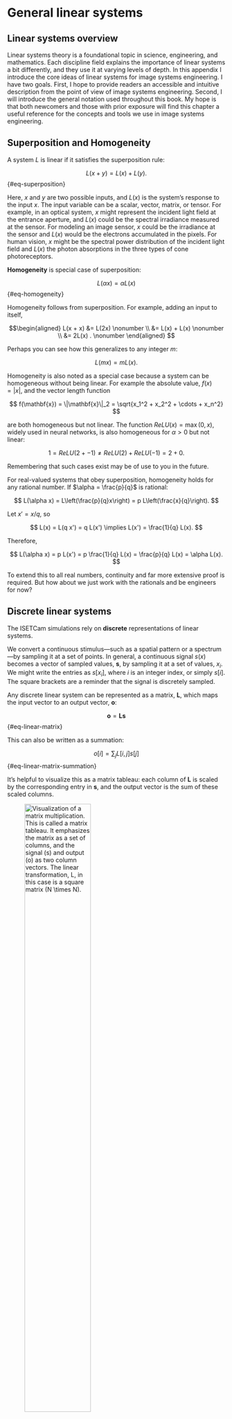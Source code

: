 # General linear systems {#sec-appendix-linear-systems}

## Linear systems overview
Linear systems theory is a foundational topic in science, engineering, and mathematics. Each discipline field explains the importance of linear systems a bit differently, and they use it at varying levels of depth. In this appendix I introduce the core ideas of linear systems for image systems engineering.  I have two goals.  First, I hope to provide readers an accessible and intuitive description from the point of view of image systems engineering. Second, I will introduce the general notation used throughout this book. My hope is that both newcomers and those with prior exposure will find this chapter a useful reference for the concepts and tools we use in image systems engineering.

## Superposition and Homogeneity {#sec-ls-superposition}
A system $L$ is linear if it satisfies the superposition rule:

$$
L(x + y) = L(x) + L(y).
$$ {#eq-superposition}

Here, $x$ and $y$ are two possible inputs, and $L(x)$ is the system's response to the input $x$. The input variable can be a scalar, vector, matrix, or tensor. For example, in an optical system, $x$ might represent the incident light field at the entrance aperture, and $L(x)$ could be the spectral irradiance measured at the sensor. For modeling an image sensor, $x$ could be the irradiance at the sensor and $L(x)$ would be the electrons accumulated in the pixels.  For human vision, $x$ might be the spectral power distribution of the incident light field and $L(x)$ the photon absorptions in the three types of cone photoreceptors.

**Homogeneity** is special case of superposition:

$$
L(\alpha x) = \alpha L(x)
$$ {#eq-homogeneity}

Homogeneity follows from superposition. For example, adding an input to itself,

$$\begin{aligned}
L(x + x) &= L(2x) \nonumber  \\ 
&= L(x) + L(x) \nonumber \\
&= 2L(x) . \nonumber
\end{aligned}
$$

Perhaps you can see how this generalizes to any integer $m$:

$$
L(m x) = m L(x).
$$

Homogeneity is also noted as a special case because a system can be homogeneous without being linear. For example the absolute value, $f(x) = |x|$, and the vector length function

$$
f(\mathbf{x}) = \|\mathbf{x}\|_2 = \sqrt{x_1^2 + x_2^2 + \cdots + x_n^2}
$$

are both homogeneous but not linear. The function $ReLU(x) = \max(0, x)$, widely used in neural networks, is also homogeneous for $\alpha > 0$ but not linear:

$$
1 = ReLU(2 + -1) \neq ReLU(2) + ReLU(-1) = 2 + 0.
$$

Remembering that such cases exist may be of use to you in the future.

::: {.callout-note title="Extension to Rational Numbers" collapse="false"}

For real-valued systems that obey superposition, homogeneity holds for any rational number. If $\alpha = \frac{p}{q}$ is rational:

$$
L(\alpha x) = L\left(\frac{p}{q}x\right) = p L\left(\frac{x}{q}\right).
$$

Let $x' = x/q$, so

$$
L(x) = L(q x') = q L(x') \implies L(x') = \frac{1}{q} L(x).
$$

Therefore,

$$
L(\alpha x) = p L(x') = p \frac{1}{q} L(x) = \frac{p}{q} L(x) = \alpha L(x).
$$

To extend this to all real numbers, continuity and far more extensive proof is required. But how about we just work with the rationals and be engineers for now?
:::

## Discrete linear systems {#sec-ls-discrete}
The ISETCam simulations rely on **discrete** representations of linear systems.

We convert a continuous stimulus—such as a spatial pattern or a spectrum—by sampling it at a set of points. In general, a continuous signal $s(x)$ becomes a vector of sampled values, $\mathbf{s}$, by sampling it at a set of values, $x_i$.  We might write the entries as $s[x_i]$, where $i$ is an integer index, or simply $s[i]$. The square brackets are a reminder that the signal is discretely sampled.

Any discrete linear system can be represented as a matrix, $\mathbf{L}$, which maps the input vector to an output vector, $\mathbf{o}$:

$$
\mathbf{o} = \mathbf{L} \mathbf{s}
$$ {#eq-linear-matrix}

This can also be written as a summation:

$$
o[i] = \sum_j L[i,j] s[j] 
$$ {#eq-linear-matrix-summation}

It’s helpful to visualize this as a matrix tableau: each column of $\mathbf{L}$ is scaled by the corresponding entry in $\mathbf{s}$, and the output vector is the sum of these scaled columns.

![Visualization of a matrix multiplication.  This is called a matrix tableau.  It emphasizes the matrix as a set of columns, and the signal ($s$) and output ($o$) as two column vectors. The linear transformation, $L$, in this case is a square matrix ($N \times N$).](images/linearsystems/matrixTableau-1.png){#fig-ls-matrix-tableau width=60%}

Some matrices have an inverse, and for these we can estimate the input by measuring the output. Square matrices are particularly simple to work with, and a square matrix means we are matching the sample spacing of the inputs with the sample spacing of the outputs. Some matrices are not invertible, and the best we can do from the measurements is constrain the set of possible inputs.

The notation we use for the vectors and matrices may vary—sometimes the input is naturally an image (a matrix), and we “flatten” it into a vector; other times, we use tricks to keep the image structure intact and still carry out the computation. But the key idea is always the same: in the discrete world, linear systems are matrices that map input vectors to output vectors.

Throughout this volume, I am trying to keep the mathematical typography consistent with this table.

::: {.callout-note title="Some matrix notation" collapse="false"}

| Notation | Meaning |
|----------|---------|
| **Bold capital letter** ($\mathbf{B}$) | Matrix |
| **Bold lower case** ($\mathbf{s}$) | Vector (column, $N \times 1$) |
| *Ordinary lower case* ($\alpha$, $s$) | Scalar (Latin or Greek) |
| *Ordinary upper case* ($L(u,v)$) | 2D matrix or image (continuous) |
| $L[\text{row},\text{col}]$ | Discrete image or matrix (row, col ordering) |
| $\mathbf{B^t}$ | Matrix or vector transpose (superscript $t$) |

:::

## Pointspread matrix {#sec-ls-point-matrix}
Image systems engineers often examine system performance by measuring the response to a point of light—this is the point spread function (PSF) introduced in @sec-pointspread.  A point of light, $p_i$, is represented by a vector that has $1$ in a single location and zeros elsewhere.  Each column of the linear transformation, $\mathbf{L}$, is the point spread function corresponding to the sampled point, $\text{PSF}_i$.

![Matrix tableau of an optical system with the point spreads in the columns.](images/linearsystems/psfmatrix.png){#fig-ls-matrix-psf width=80%}

I drew this tableau for a one-dimensional point spread, to make the idea clear. For two-dimensional images, we would have to flatten the image data into columns. But only complexity would be added, and the principles would be unchanged.

## Spatial basis functions {#sec-ls-spatial-basis}
The PSF is a fundamental tool, but it has limitations: using a point of light involves very few photons, and PSFs can vary in complex ways that are hard to summarize with just a few parameters. A key insight is that we can use linear models to describe images in many different ways, not just as a collection of points. Some alternative representations are especially useful for analyzing the optical performance of imaging systems.  Here, we use linear models to create alternative representations of the spatial intensity of images, $S[u,v]$. 

A linear model for spatial intensity looks like this:

$$
S[u,v] = \sum_{i} w[i] B_i[u,v]
$${#eq-spatial-linear-model}

The functions $B_i[u,v]$ are called **spatial basis functions**, and the scalars $w[i]$ are the weights for each basis function. The image intensity $S[u,v]$ is just a weighted sum of these basis functions.

If we agree on a set of basis functions, then we can describe any image simply by specifying the weights. In fact, when we describe an image as a grid of intensity values, we’re implicitly using a set of **point basis** functions—each one nonzero at a single location and zero everywhere else.


## Image transforms {#sec-ls-orthogonal-transforms}
For a linear model to be useful, we need a way to find the basis weights from the image. A function that maps an image, $S[u,v]$ to the weights $w[i]$ is called an **image transform**. If we choose **orthonormal basis functions** this transform becomes especially simple. Define the inner product
$$
\langle A, B \rangle \;=\; \sum_{u,v} A[u,v]\;B[u,v].
$$
Orthonormal means
$$
\langle B_i, B_j \rangle \;=\; \begin{cases}
0, & i \ne j \\
1, & i=j
\end{cases}
$$ {#eq-spatial-orthonormal}

To work with these two-dimensional images mathematically, we often “flatten” each basis function $B_i$ (which is a matrix) into a long column vector by stacking its columns. We do the same for the image $S[u,v]$, turning it into a vector $\mathbf{s}$. If we collect all the basis vectors into the columns of a matrix $\mathbf{B}$, and the weights into a vector $\mathbf{w}$, we can write the linear model from @eq-linear-model as a matrix equation:

$$
\mathbf{s} = \mathbf{B w}
$$ {#eq-linear-model-matrix}

Here, the $i^{th}$ entry in $\mathbf{w}$ multiplies the $i^{th}$ column of $\mathbf{B}$, and the sum gives us the image vector $\mathbf{s}$. This is just a compact way of writing the weighted sum from before.

Now, if the basis functions are orthonormal, then $\mathbf{B^t B}$ is the identity matrix. This makes it easy to recover the weights from the image:

$$
\begin{aligned}
\mathbf{s} &= \mathbf{B w} \\
\mathbf{B^t s} &= \mathbf{B^t B w} \\
\mathbf{B^t s} &= \mathbf{w}
\end{aligned}
$$ {#eq-linear-model-inverse}

In words: just multiply the image vector by the transpose of the basis matrix to calculate the weights. If the basis functions are orthogonal but not normalized, replace $\mathbf{B^t}$ by $(\mathbf{B^t B})^{-1}\mathbf{B^t}$.


:::{.callout-note title="Point basis" collapse="false"}
This seems almost too trivial to mention.  But here we go.

When we describe images as points, $S[u,v]$, we are implicitly using the **point basis**. The point basis functions are zero everywhere except at a single location:
$$
B_{m,n}[u,v] \;=\; \begin{cases}
1, & (u,v)=(m,n) \\
0, & \text{otherwise.}
\end{cases}
$$

With this basis, the weights are simply the image intensities, and the expansion is
$$
S[u,v] \;=\; \sum_{m,n} S[m,n]\; B_{m,n}[u,v].
$$ {#eq-point-basis-expansion}

Because each $B_{m,n}$ is nonzero at only one location, the basis is orthonormal under the discrete inner product, and the matrix formed by stacking the basis vectors is the identity.
:::


## Eigenfunctions {#sec-ls-eigenfunctions}
An **eigenfunction** (or, in the discrete case, an **eigenvector**) of a system is a special input that produces an output that is simply a scaled version of itself. In other words, when you feed an eigenfunction into a linear system, the system just scales it—nothing else changes. This property is incredibly useful, because it means we can predict exactly what will happen to these inputs.

For a discrete linear system represented by a matrix $\mathbf{L}$, a column vector $\mathbf{e}_i$ is an eigenvector if

$$
\mathbf{L} \mathbf{e}_i = \alpha_i \mathbf{e}_i
$$ {#eq-eigenfunction-definition}

where $\alpha_i$ is the **eigenvalue** associated with $\mathbf{e}_i$. The eigenvalue tells us how much the eigenvector is stretched or shrunk by the transformation.

Many image systems we describe in this book have a **complete set** of orthogonal eigenvectors. By a complete set, I mean (a) the eigenvectors of the system are a basis for the input (@sec-ls-spatial-basis), and (b) the eigenvectors are orthogonal to one another (@sec-ls-orthogonal-transforms). This means we can express any input vector (stimulus) as a weighted sum of the image system's eigenvectors. The power of this observation is that measuring the system response to an eigenvector input is very simple:

$$
\begin{aligned}
\mathbf{o} & = \mathbf{L} \mathbf{s} \\
       & = \mathbf{L} \left(\sum_i \sigma_i \mathbf{e}_i \right) \\
       & = \sum_i \sigma_i \mathbf{L} \mathbf{e}_i \\
       & = \sum_i \sigma_i \alpha_i \mathbf{e}_i
\end{aligned}
$$ {#eq-linear-eigencalculations}

Here, $\mathbf{s}$ is the input, written as a sum of eigenvectors with weights $\sigma_i$. The output $\mathbf{o}$ is just the sum of the same eigenvectors, but now each one is scaled by its eigenvalue $\alpha_i$. This makes analyzing and understanding the system much easier.

Not all linear systems have a complete set of eigenvectors. Only discrete linear systems represented by **normal matrices** are guaranteed to have an orthogonal set of eigenvectors.  The definition of a normal matrix is[^conjugate-transpose].

$$
\mathbf{L L^* = L^* L} .
$$ {#eq-normal-matrix-definition}


[^conjugate-transpose]: The $*$-operator means **conjugate transpose**.
This means take the complex conjugate of each entry ($a + ib \rightarrow a - ib$), and transpose the matrix. For a real matrix, the $*$-operator amounts to the usual matrix transpose. 

## Local linearity {#sec-ls-local-linearity}
No real system is linear for all possible inputs. If you push a system with extremely large signals—say, by shining a laser into a camera or overloading an amplifier—it may behave unpredictably or even break! But for most practical purposes, many systems are linear over a useful range of inputs.

When a system is not linear everywhere, it may still be well-approximated as linear within a limited region of its input space. In other words, the system is **locally linear**: if you keep your signals similar enough to a particular operating point, the system’s behavior is linear, even if it isn’t globally so.

For a locally linear system, the best linear approximation depends on where you are in the input space. The linear model near $x_1$ might look quite different from the linear model near $x_2$. So, when modeling or analyzing a locally linear system, it’s important to know which region you’re working in.

In practice, the optics of most imaging systems are linear over a large range, but they are shift-invariant over a smaller input range, only within a limited region of the field of view. This is called **local shift invariance**. Such a region is known as an **isoplanatic** patch. The shift-invariant analysis applies well to such local regions, and degrades if we measure over larger regions.

This principle of local linearity, or local shift-invariance, is fundamental in mathematics, physics, and engineering.[^taylor-series] It’s the reason why linear models are so widely used, even for systems that aren’t truly linear everywhere.

[^taylor-series]: If you’ve seen the Taylor series expansion in calculus, you’ve already encountered local linearity. Near a point $x$, you can approximate a function by its value at $x$ plus a correction that depends on how far you are from $x$ and the derivative at $x$.
